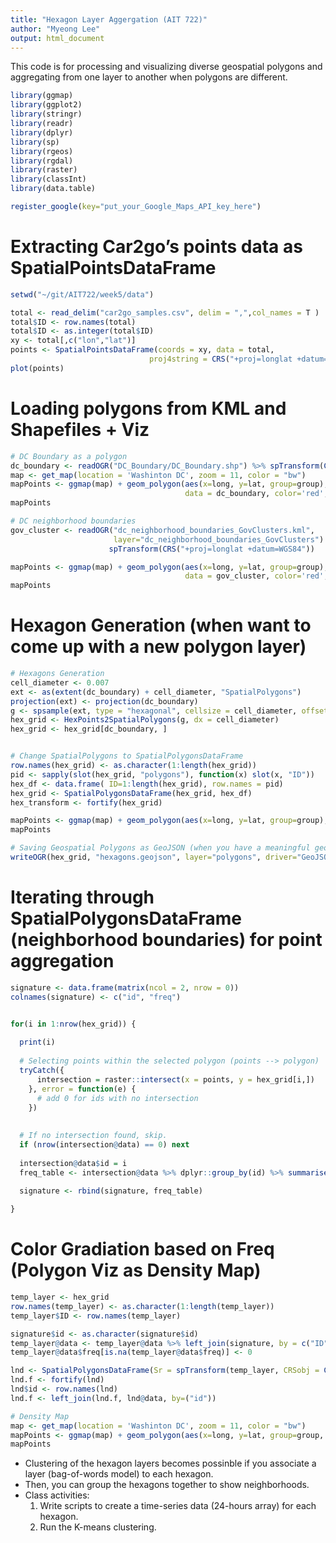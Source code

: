 ```yaml
---
title: "Hexagon Layer Aggergation (AIT 722)"
author: "Myeong Lee"
output: html_document
---
```

This code is for processing and visualizing diverse geospatial polygons and aggregating from one layer to another when polygons are different. 

```r
library(ggmap)
library(ggplot2)
library(stringr)
library(readr)
library(dplyr)
library(sp)
library(rgeos)
library(rgdal)
library(raster)
library(classInt)
library(data.table)

register_google(key="put_your_Google_Maps_API_key_here")
```


# Extracting Car2go's points data as SpatialPointsDataFrame
```r
setwd("~/git/AIT722/week5/data")

total <- read_delim("car2go_samples.csv", delim = ",",col_names = T )
total$ID <- row.names(total)
total$ID <- as.integer(total$ID)
xy <- total[,c("lon","lat")]
points <- SpatialPointsDataFrame(coords = xy, data = total,
                               proj4string = CRS("+proj=longlat +datum=WGS84 +ellps=WGS84 +towgs84=0,0,0"))
plot(points)
```

# Loading polygons from KML and Shapefiles + Viz
```r

# DC Boundary as a polygon
dc_boundary <- readOGR("DC_Boundary/DC_Boundary.shp") %>% spTransform(CRS("+proj=longlat +datum=WGS84"))
map <- get_map(location = 'Washinton DC', zoom = 11, color = "bw")
mapPoints <- ggmap(map) + geom_polygon(aes(x=long, y=lat, group=group), 
                                       data = dc_boundary, color='red', alpha=0) + ggtitle("DC Boundary")
mapPoints

# DC neighborhood boundaries 
gov_cluster <- readOGR("dc_neighborhood_boundaries_GovClusters.kml", 
                       layer="dc_neighborhood_boundaries_GovClusters") %>% 
                      spTransform(CRS("+proj=longlat +datum=WGS84"))

mapPoints <- ggmap(map) + geom_polygon(aes(x=long, y=lat, group=group), 
                                       data = gov_cluster, color='red', alpha=0.5) + ggtitle("Gov Clusters")
mapPoints

```


# Hexagon Generation (when want to come up with a new polygon layer)
```r

# Hexagons Generation
cell_diameter <- 0.007 
ext <- as(extent(dc_boundary) + cell_diameter, "SpatialPolygons")
projection(ext) <- projection(dc_boundary)
g <- spsample(ext, type = "hexagonal", cellsize = cell_diameter, offset = c(0.5, 0.5))
hex_grid <- HexPoints2SpatialPolygons(g, dx = cell_diameter)
hex_grid <- hex_grid[dc_boundary, ]


# Change SpatialPolygons to SpatialPolygonsDataFrame
row.names(hex_grid) <- as.character(1:length(hex_grid))
pid <- sapply(slot(hex_grid, "polygons"), function(x) slot(x, "ID"))
hex_df <- data.frame( ID=1:length(hex_grid), row.names = pid)
hex_grid <- SpatialPolygonsDataFrame(hex_grid, hex_df)
hex_transform <- fortify(hex_grid)

mapPoints <- ggmap(map) + geom_polygon(aes(x=long, y=lat, group=group), data = hex_transform, color='red', alpha=0) + ggtitle("Hexagon Overlay")
mapPoints

# Saving Geospatial Polygons as GeoJSON (when you have a meaningful geospatial layer)
writeOGR(hex_grid, "hexagons.geojson", layer="polygons", driver="GeoJSON", check_exists = FALSE)

```



# Iterating through SpatialPolygonsDataFrame (neighborhood boundaries) for point aggregation
```r

signature <- data.frame(matrix(ncol = 2, nrow = 0)) 
colnames(signature) <- c("id", "freq")


for(i in 1:nrow(hex_grid)) { 
  
  print(i)
  
  # Selecting points within the selected polygon (points --> polygon)
  tryCatch({
      intersection = raster::intersect(x = points, y = hex_grid[i,])
    }, error = function(e) {
      # add 0 for ids with no intersection
    })
  
  
  # If no intersection found, skip.
  if (nrow(intersection@data) == 0) next
  
  intersection@data$id = i
  freq_table <- intersection@data %>% dplyr::group_by(id) %>% summarise(freq=n())
  
  signature <- rbind(signature, freq_table)

}


```


# Color Gradiation based on Freq (Polygon Viz as Density Map)
```r

temp_layer <- hex_grid
row.names(temp_layer) <- as.character(1:length(temp_layer))
temp_layer$ID <- row.names(temp_layer)

signature$id <- as.character(signature$id)
temp_layer@data <- temp_layer@data %>% left_join(signature, by = c("ID" = "id"))
temp_layer@data$freq[is.na(temp_layer@data$freq)] <- 0

lnd <- SpatialPolygonsDataFrame(Sr = spTransform(temp_layer, CRSobj = CRS("+init=epsg:4326")), data = temp_layer@data)
lnd.f <- fortify(lnd)
lnd$id <- row.names(lnd)
lnd.f <- left_join(lnd.f, lnd@data, by=("id"))

# Density Map
map <- get_map(location = 'Washinton DC', zoom = 11, color = "bw")
mapPoints <- ggmap(map) + geom_polygon(aes(x=long, y=lat, group=group, fill=(freq)), data = lnd.f , alpha=0.9) + scale_fill_continuous(low = "yellow", high = "red") + ggtitle("Hexagon Layer")
mapPoints


```


* Clustering of the hexagon layers becomes possinble if you associate a layer (bag-of-words model) to each hexagon.
* Then, you can group the hexagons together to show neighborhoods.
* Class activities: 
  (1) Write scripts to create a time-series data (24-hours array) for each hexagon.
  (2) Run the K-means clustering.
